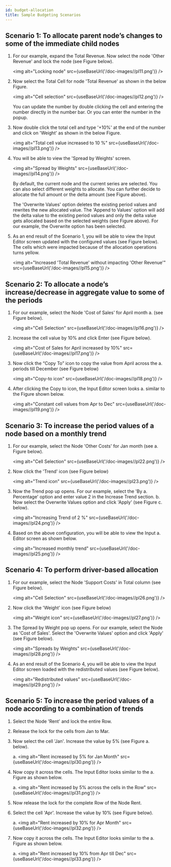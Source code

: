 ```yaml
---
id: budget-allocation
title: Sample Budgeting Scenarios
---
```


## Scenario 1: To allocate parent node’s changes to some of the immediate child nodes

1.  For our example, expand the Total Revenue. Now select the node
    'Other Revenue' and lock the node (see Figure below).

    <img alt="Locking node" src={useBaseUrl('/doc-images//pl11.png')} />

2.  Now select the Total Cell for node 'Total Revenue' as shown in the
    below Figure.

    <img alt="Cell selection" src={useBaseUrl('/doc-images//pl12.png')} />

    You can update the number by double clicking the cell and entering the
    number directly in the number bar. Or you can enter the number in the
    popup.
    
3.  Now double click the total cell and type '+10%' at the end of the
    number and click on 'Weight' as shown in the below Figure.

    <img alt="Total cell value increased to 10 %" src={useBaseUrl('/doc-images//pl13.png')} />

4.  You will be able to view the 'Spread by Weights' screen.

    <img alt="Spread by Weights" src={useBaseUrl('/doc-images//pl14.png')} />

    By default, the current node and the current series are selected. You
    can also select different weights to allocate. You can further decide to
    allocate the full amount or the delta amount (see Figure above).
    
    The 'Overwrite Values' option deletes the existing period values and
    rewrites the new allocated value. The 'Append to Values' option will add
    the delta value to the existing period values and only the delta value
    gets allocated based on the selected weights (see Figure above). For our
    example, the Overwrite option has been selected.

5.  As an end result of the Scenario 1, you will be able to view the
    Input Editor screen updated with the configured values (see Figure
    below). The cells which were impacted because of the allocation
    operations turns yellow.

    <img alt="Increased 'Total Revenue' without impacting 'Other
    Revenue'" src={useBaseUrl('/doc-images//pl15.png')} />

## Scenario 2: To allocate a node’s increase/decrease in aggregate value to some of the periods

1.  For our example, select the Node 'Cost of Sales' for April month
    a. (see Figure below).

     <img alt="Cell Selection" src={useBaseUrl('/doc-images//pl16.png')} />

2.  Increase the cell value by 10% and click Enter (see Figure below).

    <img alt="Cost of Sales for April increased by 10%" src={useBaseUrl('/doc-images//pl17.png')} />

3.  Now click the “Copy To” icon to copy the value from April across the
    a. periods till December (see Figure below)

    <img alt="Copy-to icon" src={useBaseUrl('/doc-images//pl18.png')} />

4.  After clicking the Copy to icon, the Input Editor screen looks
    a. similar to the Figure shown below.

    <img alt="Constant cell values from Apr to Dec" src={useBaseUrl('/doc-images//pl19.png')} />

## Scenario 3: To increase the period values of a node based on a monthly trend

1.  For our example, select the Node 'Other Costs' for Jan month (see
    a. Figure below).

    <img alt="Cell Selection" src={useBaseUrl('/doc-images//pl22.png')} />

2.  Now click the 'Trend' icon (see Figure below)

    <img alt="Trend icon" src={useBaseUrl('/doc-images//pl23.png')} />

3.  Now the Trend pop up opens. For our example, select the 'By
    a. Percentage' option and enter value 2 in the Increase Trend section.
    b. Now select the Overwrite Values option and click 'Apply' (see Figure
    c. below).

    <img alt="Increasing Trend of 2 %" src={useBaseUrl('/doc-images//pl24.png')} />

4.  Based on the above configuration, you will be able to view the Input
    a. Editor screen as shown below.

    <img alt="Increased monthly trend" src={useBaseUrl('/doc-images//pl25.png')} />

## Scenario 4: To perform driver-based allocation

1.  For our example, select the Node 'Support Costs' in Total column
    (see Figure below).

    <img alt="Cell Selection" src={useBaseUrl('/doc-images//pl26.png')} />

2.  Now click the 'Weight' icon (see Figure below)

    <img alt="Weight icon" src={useBaseUrl('/doc-images//pl27.png')} />

3.  The Spread by Weight pop up opens. For our example, select the Node
    as 'Cost of Sales'. Select the 'Overwrite Values' option and click
    'Apply' (see Figure below).

    <img alt="Spreads by Weights" src={useBaseUrl('/doc-images//pl28.png')} />

4.  As an end result of the Scenario 4, you will be able to view the
    Input Editor screen loaded with the redistributed values (see Figure
    below).

    <img alt="Redistributed values" src={useBaseUrl('/doc-images//pl29.png')} />

## Scenario 5: To increase the period values of a node according to a combination of trends

1.  Select the Node 'Rent' and lock the entire Row.
2.  Release the lock for the cells from Jan to Mar.
3.  Now select the cell 'Jan'. Increase the value by 5% (see Figure
    a. below).

    a. <img alt="Rent increased by 5% for Jan Month" src={useBaseUrl('/doc-images//pl30.png')} />

4.  Now copy it across the cells. The Input Editor looks similar to the
    a. Figure as shown below.

    a. <img alt="Rent increased by 5% across the cells in the Row" src={useBaseUrl('/doc-images//pl31.png')} />

5.  Now release the lock for the complete Row of the Node Rent.
6.  Select the cell 'Apr'. Increase the value by 10% (see Figure below).

    a. <img alt="Rent increased by 10% for Apr Month" src={useBaseUrl('/doc-images//pl32.png')} />

7.  Now copy it across the cells. The Input Editor looks similar to the
    a. Figure as shown below.

    a. <img alt="Rent increased by 10% from Apr till Dec" src={useBaseUrl('/doc-images//pl33.png')} />